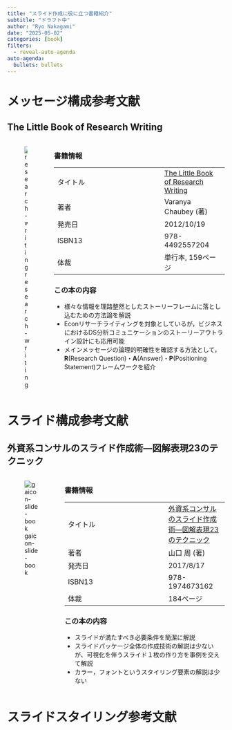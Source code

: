 ```yaml
---
title: "スライド作成に役に立つ書籍紹介"
subtitle: "ドラフト中"
author: "Ryo Nakagami"
date: "2025-05-02"
categories: [book]
filters:
  - reveal-auto-agenda
auto-agenda:
  bullets: bullets
---
```


# メッセージ構成参考文献

## The Little Book of Research Writing

:::: {.columns}
::: {.column .book-image}

![research-writing](./research-writing.png)

:::

::: {.column .book-info}
### 書籍情報

| | |
|----------|------|
| タイトル  |[The Little Book of Research Writing](https://www.amazon.co.jp/-/en/Varanya-Chaubey/dp/1974673162)|
| 著者     |  Varanya Chaubey (著) |
| 発売日   | 2012/10/19 |
| ISBN13     | 978-4492557204 |
| 体裁     |  単行本, 159ページ  |



### この本の内容

- 様々な情報を理路整然としたストーリーフレームに落とし込むための方法論を解説
- Econリサーチライティングを対象としているが，ビジネスにおけるDS分析コミュニケーションのストーリーアウトライン設計にも応用可能
- メインメッセージの論理的明確性を確認する方法として，**R**(Research Question)・**A**(Answer)・**P**(Positioning Statement)フレームワークを紹介



:::
::::


# スライド構成参考文献

## 外資系コンサルのスライド作成術―図解表現23のテクニック

:::: {.columns}
::: {.column .book-image}

![gaicon-slide-book](./gaicon-slide-book.png)

:::

::: {.column .book-info}
### 書籍情報

| | |
|----------|------|
| タイトル  |[外資系コンサルのスライド作成術―図解表現23のテクニック](https://str.toyokeizai.net/books/9784492557204/)|
| 著者     |  山口 周 (著) |
| 発売日   | 2017/8/17 |
| ISBN13     | 978-1974673162 |
| 体裁     | 184ページ |



### この本の内容

- スライドが満たすべき必要条件を簡潔に解説
- スライドパッケージ全体の作成技術の解説は少ないが、可視化を伴うスライド１枚の作り方を事例を交えて解説
- カラー，フォントというスタイリング要素の解説は少ない

:::
::::


# スライドスタイリング参考文献
